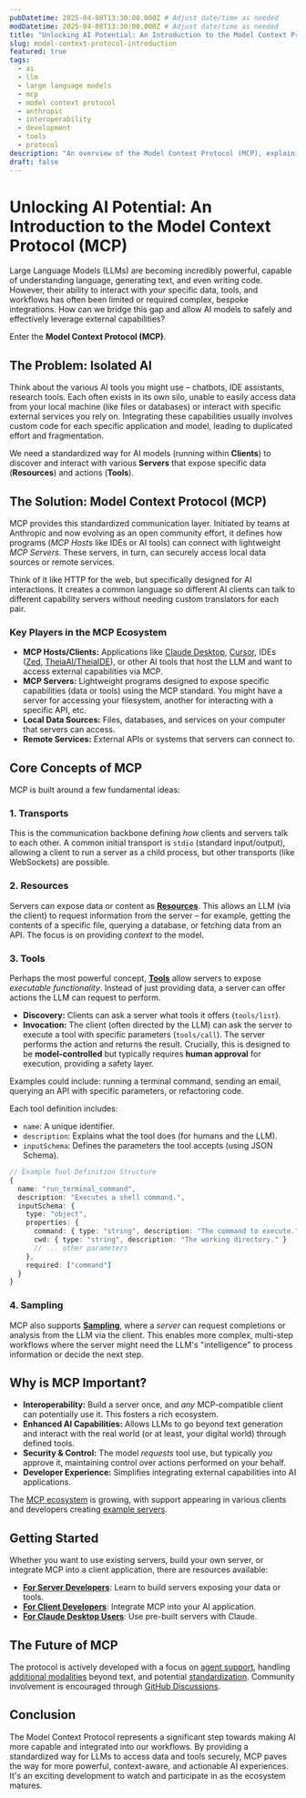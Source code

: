 ```yaml
---
pubDatetime: 2025-04-08T13:30:00.000Z # Adjust date/time as needed
modDatetime: 2025-04-08T13:30:00.000Z # Adjust date/time as needed
title: "Unlocking AI Potential: An Introduction to the Model Context Protocol (MCP)"
slug: model-context-protocol-introduction
featured: true
tags:
  - ai
  - llm
  - large language models
  - mcp
  - model context protocol
  - anthropic
  - interoperability
  - development
  - tools
  - protocol
description: "An overview of the Model Context Protocol (MCP), explaining its core concepts, purpose, and why it's important for the future of AI development and interaction."
draft: false
---
```


# Unlocking AI Potential: An Introduction to the Model Context Protocol (MCP)

Large Language Models (LLMs) are becoming incredibly powerful, capable of understanding language, generating text, and even writing code. However, their ability to interact with *your* specific data, tools, and workflows has often been limited or required complex, bespoke integrations. How can we bridge this gap and allow AI models to safely and effectively leverage external capabilities?

Enter the **Model Context Protocol (MCP)**.

## The Problem: Isolated AI

Think about the various AI tools you might use – chatbots, IDE assistants, research tools. Each often exists in its own silo, unable to easily access data from your local machine (like files or databases) or interact with specific external services you rely on. Integrating these capabilities usually involves custom code for each specific application and model, leading to duplicated effort and fragmentation.

We need a standardized way for AI models (running within **Clients**) to discover and interact with various **Servers** that expose specific data (**Resources**) and actions (**Tools**).

## The Solution: Model Context Protocol (MCP)

MCP provides this standardized communication layer. Initiated by teams at Anthropic and now evolving as an open community effort, it defines how programs (*MCP Hosts* like IDEs or AI tools) can connect with lightweight *MCP Servers*. These servers, in turn, can securely access local data sources or remote services.

Think of it like HTTP for the web, but specifically designed for AI interactions. It creates a common language so different AI clients can talk to different capability servers without needing custom translators for each pair.

### Key Players in the MCP Ecosystem

*   **MCP Hosts/Clients:** Applications like [Claude Desktop], [Cursor], IDEs ([Zed], [TheiaAI/TheiaIDE]), or other AI tools that host the LLM and want to access external capabilities via MCP.
*   **MCP Servers:** Lightweight programs designed to expose specific capabilities (data or tools) using the MCP standard. You might have a server for accessing your filesystem, another for interacting with a specific API, etc.
*   **Local Data Sources:** Files, databases, and services on your computer that servers can access.
*   **Remote Services:** External APIs or systems that servers can connect to.

## Core Concepts of MCP

MCP is built around a few fundamental ideas:

### 1. Transports

This is the communication backbone defining *how* clients and servers talk to each other. A common initial transport is `stdio` (standard input/output), allowing a client to run a server as a child process, but other transports (like WebSockets) are possible.

### 2. Resources

Servers can expose data or content as **[Resources]**. This allows an LLM (via the client) to request information from the server – for example, getting the contents of a specific file, querying a database, or fetching data from an API. The focus is on providing *context* to the model.

### 3. Tools

Perhaps the most powerful concept, **[Tools]** allow servers to expose *executable functionality*. Instead of just providing data, a server can offer actions the LLM can request to perform.

*   **Discovery:** Clients can ask a server what tools it offers (`tools/list`).
*   **Invocation:** The client (often directed by the LLM) can ask the server to execute a tool with specific parameters (`tools/call`). The server performs the action and returns the result. Crucially, this is designed to be **model-controlled** but typically requires **human approval** for execution, providing a safety layer.

Examples could include: running a terminal command, sending an email, querying an API with specific parameters, or refactoring code.

Each tool definition includes:
*   `name`: A unique identifier.
*   `description`: Explains what the tool does (for humans and the LLM).
*   `inputSchema`: Defines the parameters the tool accepts (using JSON Schema).

```typescript
// Example Tool Definition Structure
{
  name: "run_terminal_command",
  description: "Executes a shell command.",
  inputSchema: {
    type: "object",
    properties: {
      command: { type: "string", description: "The command to execute." },
      cwd: { type: "string", description: "The working directory." }
      // ... other parameters
    },
    required: ["command"]
  }
}
```

### 4. Sampling

MCP also supports **[Sampling]**, where a *server* can request completions or analysis from the LLM via the client. This enables more complex, multi-step workflows where the server might need the LLM's "intelligence" to process information or decide the next step.

## Why is MCP Important?

*   **Interoperability:** Build a server once, and *any* MCP-compatible client can potentially use it. This fosters a rich ecosystem.
*   **Enhanced AI Capabilities:** Allows LLMs to go beyond text generation and interact with the real world (or at least, your digital world) through defined tools.
*   **Security & Control:** The model *requests* tool use, but typically *you* approve it, maintaining control over actions performed on your behalf.
*   **Developer Experience:** Simplifies integrating external capabilities into AI applications.

The [MCP ecosystem] is growing, with support appearing in various clients and developers creating [example servers].

## Getting Started

Whether you want to use existing servers, build your own server, or integrate MCP into a client application, there are resources available:

*   **[For Server Developers]**: Learn to build servers exposing your data or tools.
*   **[For Client Developers]**: Integrate MCP into your AI application.
*   **[For Claude Desktop Users]**: Use pre-built servers with Claude.

## The Future of MCP

The protocol is actively developed with a focus on [agent support], handling [additional modalities] beyond text, and potential [standardization]. Community involvement is encouraged through [GitHub Discussions].

## Conclusion

The Model Context Protocol represents a significant step towards making AI more capable and integrated into our workflows. By providing a standardized way for LLMs to access data and tools securely, MCP paves the way for more powerful, context-aware, and actionable AI experiences. It's an exciting development to watch and participate in as the ecosystem matures.

[Resources]: https://modelcontextprotocol.io/docs/concepts/resources
[Tools]: https://modelcontextprotocol.io/docs/concepts/tools
[Sampling]: https://modelcontextprotocol.io/docs/concepts/sampling
[Claude Desktop]: https://claude.ai/download
[Cursor]: https://cursor.com
[Zed]: https://zed.dev
[TheiaAI/TheiaIDE]: https://eclipsesource.com/blogs/2024/12/19/theia-ide-and-theia-ai-support-mcp/
[For Server Developers]: /quickstart/server
[For Client Developers]: /quickstart/client
[For Claude Desktop Users]: /quickstart/user
[MCP ecosystem]: https://modelcontextprotocol.io/clients
[example servers]: https://modelcontextprotocol.io/examples
[agent support]: https://github.com/modelcontextprotocol/specification/discussions/111
[additional modalities]: https://github.com/modelcontextprotocol/specification/discussions/88
[standardization]: https://modelcontextprotocol.io/development/roadmap#broader-ecosystem
[GitHub Discussions]: https://github.com/orgs/modelcontextprotocol/discussions
